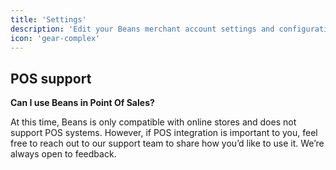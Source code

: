 ```yaml
---
title: 'Settings'
description: 'Edit your Beans merchant account settings and configuration.'
icon: 'gear-complex'
---
```


## POS support

**Can I use Beans in Point Of Sales?**

At this time, Beans is only compatible with online stores and does not support POS systems.
However, if POS integration is important to you, feel free to reach out to our support team
to share how you’d like to use it. We’re always open to feedback.
